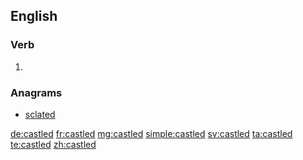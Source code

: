 ==English==

===Verb===
{{head|en|verb form}}

# {{en-past of|castle}}

===Anagrams===
* [[sclated#English|sclated]]

[[de:castled]]
[[fr:castled]]
[[mg:castled]]
[[simple:castled]]
[[sv:castled]]
[[ta:castled]]
[[te:castled]]
[[zh:castled]]